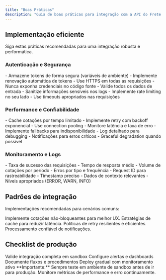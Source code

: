 ```yaml
---
title: "Boas Práticas"
description: "Guia de boas práticas para integração com a API do Frete Rápido"
---
```


## Implementação eficiente

Siga estas práticas recomendadas para uma integração robusta e performática.

### Autenticação e Segurança

<AccordionGroup>
  <Accordion icon="key" title="Gerenciamento de tokens">
    - Armazene tokens de forma segura (variáveis de ambiente)
    - Implemente renovação automática de tokens
    - Use HTTPS em todas as requisições
    - Nunca exponha credenciais no código fonte
  </Accordion>
  <Accordion icon="shield" title="Validação de dados">
    - Valide todos os dados de entrada
    - Sanitize informações sensíveis nos logs
    - Implemente rate limiting no seu lado
    - Use timeouts apropriados nas requisições
  </Accordion>
</AccordionGroup>

### Performance e Confiabilidade

<AccordionGroup>
  <Accordion icon="gauge" title="Otimização de requisições">
    - Cache cotações por tempo limitado
    - Implemente retry com backoff exponencial
    - Use connection pooling
    - Monitore latência e taxa de erro
  </Accordion>
  <Accordion icon="server" title="Tratamento de erros">
    - Implemente fallbacks para indisponibilidade
    - Log detalhado para debugging
    - Notificações para erros críticos
    - Graceful degradation quando possível
  </Accordion>
</AccordionGroup>

### Monitoramento e Logs

<AccordionGroup>
  <Accordion icon="chart-line" title="Métricas essenciais">
    - Taxa de sucesso das requisições
    - Tempo de resposta médio
    - Volume de cotações por período
    - Erros por tipo e frequência
  </Accordion>
  <Accordion icon="file-text" title="Estrutura de logs">
    - Request ID para rastreabilidade
    - Timestamp preciso
    - Dados de contexto relevantes
    - Níveis apropriados (ERROR, WARN, INFO)
  </Accordion>
</AccordionGroup>

## Padrões de integração

Implementações recomendadas para cenários comuns:

<CardGroup cols={2}>

<Card title="Cotação Assíncrona" icon="clock" href="/patterns/async-quote">
  Implemente cotações não-bloqueantes para melhor UX.
</Card>

<Card title="Cache Inteligente" icon="database" href="/patterns/caching">
  Estratégias de cache para reduzir latência.
</Card>

<Card title="Retry Policies" icon="refresh" href="/patterns/retry">
  Políticas de retry resilientes e eficientes.
</Card>

<Card title="Webhook Handling" icon="webhook" href="/patterns/webhooks">
  Processamento confiável de notificações.
</Card>

</CardGroup>

## Checklist de produção

<Steps>
  <Step title="Ambiente de teste">
    Valide integração completa em sandbox
  </Step>
  <Step title="Monitoramento">
    Configure alertas e dashboards
  </Step>
  <Step title="Documentação">
    Documente fluxos e procedimentos
  </Step>
  <Step title="Go-live">
    Deploy gradual com monitoramento ativo
  </Step>
</Steps>

<Warning>
  **Importante:** Sempre teste em ambiente de sandbox antes de ir para produção. Monitore métricas de performance e erro continuamente.
</Warning>
